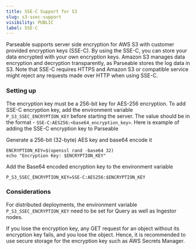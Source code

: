 ```yaml
---
title: SSE-C Support for S3
slug: s3-ssec-support  
visibility: PUBLIC
label: SSE-C
---
```


<head>
<title>Set up SSE-C support for S3 or compatible services | Parseable </title>
<meta charSet="utf-8" />
<meta name="twitter:card" content="summary" />
</head>

Parseable supports server side encryption for AWS S3 with customer provided encryption keys (SSE-C). By using the SSE-C, you can store your data encrypted with your own encryption keys. Amazon S3 manages data encryption and decryption transparently, as Parseable stores the log data in S3. Note that SSE-C requires HTTPS and Amazon S3 or compatible service might reject any requests made over HTTP when using SSE-C.

### Setting up

The encryption key must be a 256-bit key for AES-256 encryption. To add SSE-C encryption key, add the environment variable `P_S3_SSEC_ENCRYPTION_KEY` before starting the server. The value should be in the format - `SSE-C:AES256:<base64_encryption_key>`. Here is example of adding the SSE-C encryption key to Parseable

Generate a 256-bit (32-byte) AES key and base64 encode it

```
ENCRYPTION_KEY=$(openssl rand -base64 32)
echo "Encryption Key: $ENCRYPTION_KEY"
```

Add the Base64 encoded encryption key to the environment variable 

```
P_S3_SSEC_ENCRYPTION_KEY=SSE-C:AES256:$ENCRYPTION_KEY
```

### Considerations

For distributed deployments, the environment variable `P_S3_SSEC_ENCRYPTION_KEY` need to be set for Query as well as Ingestor nodes.

If you lose the encryption key, any GET request for an object without its encryption key fails, and you lose the object. Hence, it is recommended to use secure storage for the encryption key such as AWS Secrets Manager.
